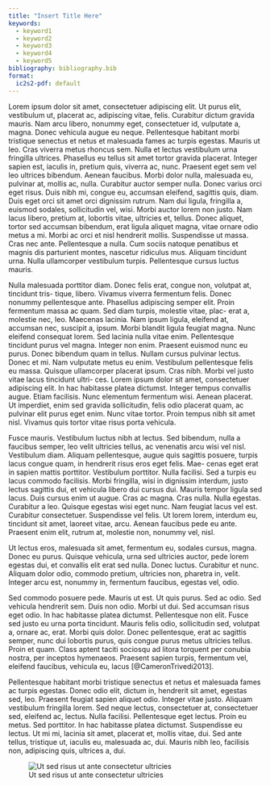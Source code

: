 ```yaml
---
title: "Insert Title Here"
keywords:
  - keyword1
  - keyword2
  - keyword3
  - keyword4
  - keyword5
bibliography: bibliography.bib
format:
  ic2s2-pdf: default
---
```


Lorem ipsum dolor sit amet, consectetuer adipiscing elit. Ut purus elit, vestibulum ut, placerat ac, adipiscing vitae, felis. Curabitur dictum gravida mauris. Nam arcu libero, nonummy eget, consectetuer id, vulputate a, magna. Donec vehicula augue eu neque. Pellentesque habitant morbi tristique senectus et netus et malesuada fames ac turpis egestas. Mauris ut leo. Cras viverra metus rhoncus sem. Nulla et lectus vestibulum urna fringilla ultrices. Phasellus eu tellus sit amet tortor gravida placerat. Integer sapien est, iaculis in, pretium quis, viverra ac, nunc. Praesent eget sem vel leo ultrices bibendum. Aenean faucibus. Morbi dolor nulla, malesuada eu, pulvinar at, mollis ac, nulla. Curabitur auctor semper nulla. Donec varius orci eget risus. Duis nibh mi, congue eu, accumsan eleifend, sagittis quis, diam. Duis eget orci sit amet orci dignissim rutrum. 
Nam dui ligula, fringilla a, euismod sodales, sollicitudin vel, wisi. Morbi auctor lorem non justo. Nam lacus libero, pretium at, lobortis vitae, ultricies et, tellus. Donec aliquet, tortor sed accumsan bibendum, erat ligula aliquet magna, vitae ornare odio metus a mi. Morbi ac orci et nisl hendrerit mollis. Suspendisse ut massa. Cras nec ante. Pellentesque a nulla. Cum sociis natoque penatibus et magnis dis parturient montes, nascetur ridiculus mus. Aliquam tincidunt urna. Nulla ullamcorper vestibulum turpis. Pellentesque cursus luctus mauris. 

Nulla malesuada porttitor diam. Donec felis erat, congue non, volutpat at, tincidunt tris- tique, libero. Vivamus viverra fermentum felis. Donec nonummy pellentesque ante. Phasellus adipiscing semper elit. Proin fermentum massa ac quam. Sed diam turpis, molestie vitae, plac- erat a, molestie nec, leo. Maecenas lacinia. Nam ipsum ligula, eleifend at, accumsan nec, suscipit a, ipsum. Morbi blandit ligula feugiat magna. Nunc eleifend consequat lorem. Sed lacinia nulla vitae enim. Pellentesque tincidunt purus vel magna. Integer non enim. Praesent euismod nunc eu purus. Donec bibendum quam in tellus. Nullam cursus pulvinar lectus. Donec et mi. Nam vulputate metus eu enim. Vestibulum pellentesque felis eu massa. 
Quisque ullamcorper placerat ipsum. Cras nibh. Morbi vel justo vitae lacus tincidunt ultri- ces. Lorem ipsum dolor sit amet, consectetuer adipiscing elit. In hac habitasse platea dictumst. Integer tempus convallis augue. Etiam facilisis. Nunc elementum fermentum wisi. Aenean placerat. Ut imperdiet, enim sed gravida sollicitudin, felis odio placerat quam, ac pulvinar elit purus eget enim. Nunc vitae tortor. Proin tempus nibh sit amet nisl. Vivamus quis tortor vitae risus porta vehicula. 

Fusce mauris. Vestibulum luctus nibh at lectus. Sed bibendum, nulla a faucibus semper, leo velit ultricies tellus, ac venenatis arcu wisi vel nisl. Vestibulum diam. Aliquam pellentesque, augue quis sagittis posuere, turpis lacus congue quam, in hendrerit risus eros eget felis. Mae- cenas eget erat in sapien mattis porttitor. Vestibulum porttitor. Nulla facilisi. Sed a turpis eu lacus commodo facilisis. Morbi fringilla, wisi in dignissim interdum, justo lectus sagittis dui, et vehicula libero dui cursus dui. Mauris tempor ligula sed lacus. Duis cursus enim ut augue. Cras ac magna. Cras nulla. Nulla egestas. Curabitur a leo. Quisque egestas wisi eget nunc. Nam feugiat lacus vel est. Curabitur consectetuer. 
Suspendisse vel felis. Ut lorem lorem, interdum eu, tincidunt sit amet, laoreet vitae, arcu. Aenean faucibus pede eu ante. Praesent enim elit, rutrum at, molestie non, nonummy vel, nisl. 

Ut lectus eros, malesuada sit amet, fermentum eu, sodales cursus, magna. Donec eu purus. Quisque vehicula, urna sed ultricies auctor, pede lorem egestas dui, et convallis elit erat sed nulla. Donec luctus. Curabitur et nunc. Aliquam dolor odio, commodo pretium, ultricies non, pharetra in, velit. Integer arcu est, nonummy in, fermentum faucibus, egestas vel, odio. 

Sed commodo posuere pede. Mauris ut est. Ut quis purus. Sed ac odio. Sed vehicula hendrerit sem. Duis non odio. Morbi ut dui. Sed accumsan risus eget odio. In hac habitasse platea dictumst. Pellentesque non elit. Fusce sed justo eu urna porta tincidunt. Mauris felis odio, sollicitudin sed, volutpat a, ornare ac, erat. Morbi quis dolor. Donec pellentesque, erat ac sagittis semper, nunc dui lobortis purus, quis congue purus metus ultricies tellus. Proin et quam. Class aptent taciti sociosqu ad litora torquent per conubia nostra, per inceptos hymenaeos. Praesent sapien turpis, fermentum vel, eleifend faucibus, vehicula eu, lacus [@CameronTrivedi2013].

Pellentesque habitant morbi tristique senectus et netus et malesuada fames ac turpis egestas. Donec odio elit, dictum in, hendrerit sit amet, egestas sed, leo. Praesent feugiat sapien aliquet odio. Integer vitae justo. Aliquam vestibulum fringilla lorem. Sed neque lectus, consectetuer at, consectetuer sed, eleifend ac, lectus. Nulla facilisi. Pellentesque eget lectus. Proin eu metus. Sed porttitor. In hac habitasse platea dictumst. Suspendisse eu lectus. Ut mi mi, lacinia sit amet, placerat et, mollis vitae, dui. Sed ante tellus, tristique ut, iaculis eu, malesuada ac, dui. Mauris nibh leo, facilisis non, adipiscing quis, ultrices a, dui. 

![Ut sed risus ut ante consectetur ultricies](images/figuexample.png){#fig-image}